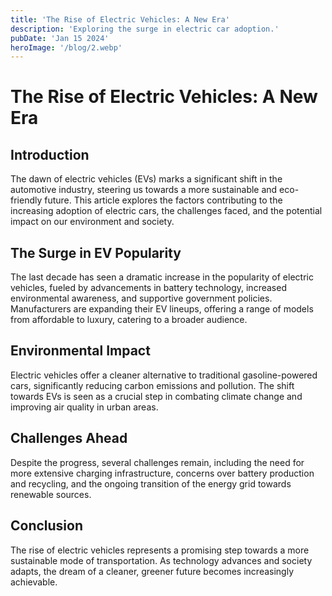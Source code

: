 ```yaml
---
title: 'The Rise of Electric Vehicles: A New Era'
description: 'Exploring the surge in electric car adoption.'
pubDate: 'Jan 15 2024'
heroImage: '/blog/2.webp'
---
```


# The Rise of Electric Vehicles: A New Era

## Introduction

The dawn of electric vehicles (EVs) marks a significant shift in the automotive industry, steering us towards a more sustainable and eco-friendly future. This article explores the factors contributing to the increasing adoption of electric cars, the challenges faced, and the potential impact on our environment and society.

## The Surge in EV Popularity

The last decade has seen a dramatic increase in the popularity of electric vehicles, fueled by advancements in battery technology, increased environmental awareness, and supportive government policies. Manufacturers are expanding their EV lineups, offering a range of models from affordable to luxury, catering to a broader audience.

## Environmental Impact

Electric vehicles offer a cleaner alternative to traditional gasoline-powered cars, significantly reducing carbon emissions and pollution. The shift towards EVs is seen as a crucial step in combating climate change and improving air quality in urban areas.

## Challenges Ahead

Despite the progress, several challenges remain, including the need for more extensive charging infrastructure, concerns over battery production and recycling, and the ongoing transition of the energy grid towards renewable sources.

## Conclusion

The rise of electric vehicles represents a promising step towards a more sustainable mode of transportation. As technology advances and society adapts, the dream of a cleaner, greener future becomes increasingly achievable.